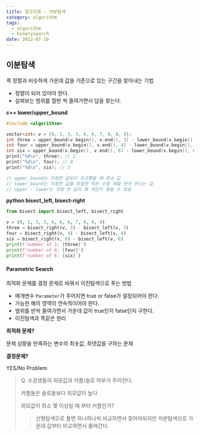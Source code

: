```yaml
---
title: 알고리즘 - 이분탐색
category: algorithm
tags:
  - algorithm
  - binarysearch
date: 2022-07-10
---
```


## 이분탐색

퀵 정렬과 비슷하게 가운데 값을 기준으로 있는 구간을 찾아내는 기법

- 정렬이 되어 있어야 한다.
- 살펴보는 범위를 절반 씩 줄여가면서 답을 찾는다.

**c++ lower/upper_bound**

```c++
#include <algorithsm>

vector<int> v = {0, 1, 3, 3, 6, 6, 7, 8, 8, 9};
int three = upper_bound(v.begin(), v.end(), 3) - lower_bound(v.begin(), v.end(), 3);
int four = upper_bound(v.begin(), v.end(), 4) - lower_bound(v.begin(), v.end(), 4);
int six = upper_bound(v.begin(), v.end(), 6) - lower_bound(v.begin(), v.end(), 6);
print("%d\n", three); // 2
print("%d\n", four); // 0
print("%d\n", six); // 3

// upper_bound는 지정한 값보다 초과했을 때 최소 값
// lower_bound는 지정한 값을 포함한 작은 수중 제일 먼저 만나는 값
// upper - lower는 지정 한 값이 몇 개인지 찾을 수 있음
```

**python bisect_left, bisect-right**

```python
from bisect import bisect_left, bisect_right

v = (0, 1, 3, 3, 6, 6, 6, 7, 8, 8, 9)
three = bisect_right(v, 3) - bisect_left(v, 3)
four = bisect_right(v, 4) - bisect_left(v, 4)
six = bisect_right(v, 6) - bisect_left(v, 6)
print(f'number of 3: {three}')
print(f'number of 4: {four}')
print(f'number of 6: {six}')
```

#### **Parametric Search**

최적화 문제를 결정 문제로 바꿔서 이진탐색으로 푸는 방법

- 매개변수 `Parameter`가 주어지면 true or false가 결정되어야 한다.
- 가능한 해의 영역이 연속적이어야 한다.
- 범위를 반씩 줄여가면서 가운데 값이 true인지 false인지 구한다.
- 이진탐색과 똑같은 원리

**최적화 문제?**

문제 상황을 만족하는 변수의 최솟값, 최댓값을 구하는 문제

**결정문제?**

YES/No Problem

> Q. 수강생들의 외모값과 커플/솔로 여부가 주어진다.
>
> 커플들은 솔로들보다 외모값이 높다
>
> 외모값이 최소 몇 이상일 때 부터 커플인가?
>
> > 선형탐색으로 풀면 하나하나씩 비교하면서 찾아야되지만 이분탐색으로 가운대 값부터 비교하면서 줄여간다.
